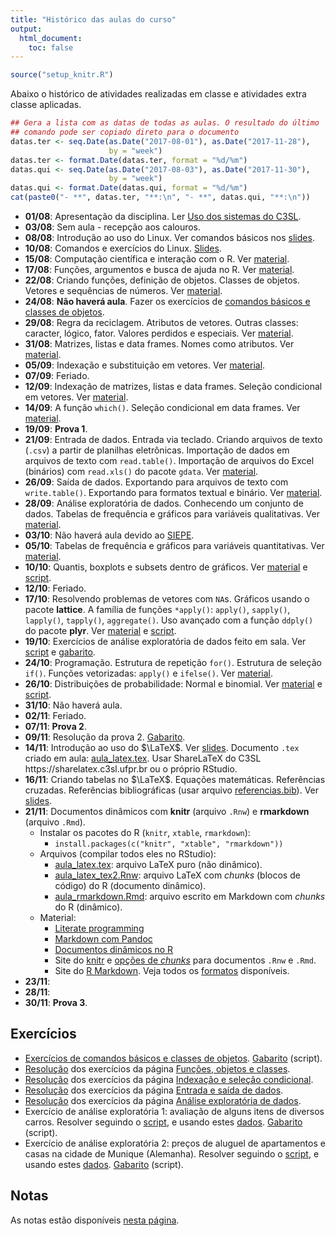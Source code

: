 ```yaml
---
title: "Histórico das aulas do curso"
output:
  html_document:
    toc: false
---
```


```r
source("setup_knitr.R")
```

Abaixo o histórico de atividades realizadas em classe e atividades extra
classe aplicadas.


```r
## Gera a lista com as datas de todas as aulas. O resultado do último
## comando pode ser copiado direto para o documento
datas.ter <- seq.Date(as.Date("2017-08-01"), as.Date("2017-11-28"),
                      by = "week")
datas.ter <- format.Date(datas.ter, format = "%d/%m")
datas.qui <- seq.Date(as.Date("2017-08-03"), as.Date("2017-11-30"),
                      by = "week")
datas.qui <- format.Date(datas.qui, format = "%d/%m")
cat(paste0("- **", datas.ter, "**:\n", "- **", datas.qui, "**:\n"))
```

- **01/08**: Apresentação da disciplina.
  Ler [Uso dos sistemas do C3SL](c3sl-sistemas.html).
- **03/08**: Sem aula - recepção aos calouros.
- **08/08**: Introdução ao uso do Linux. Ver comandos básicos nos
  [slides](http://fernandomayer.github.io/linux-intro).
- **10/08**: Comandos e exercícios do Linux.
  [Slides](http://fernandomayer.github.io/linux-intro).
- **15/08**: Computação científica e interação com o R. Ver
  [material](computacao-cientifica.html).
- **17/08**: Funções, argumentos e busca de ajuda no R. Ver
  [material](objetos-classes.html).
- **22/08**: Criando funções, definição de objetos. Classes de objetos.
  Vetores e sequências de números. Ver [material](objetos-classes.html).
- **24/08**: **Não haverá aula**. Fazer os exercícios de [comandos
  básicos e classes de objetos](exercicios/ex_objetos.pdf).
- **29/08**: Regra da reciclagem. Atributos de vetores. Outras classes:
  caracter, lógico, fator. Valores perdidos e especiais. Ver
  [material](objetos-classes.html).
- **31/08**: Matrizes, listas e data frames. Nomes como atributos. Ver
  [material](objetos-classes.html).
- **05/09**: Indexação e substituição em vetores. Ver
  [material](indexacao_e_selecao.html).
- **07/09**: Feriado.
- **12/09**: Indexação de matrizes, listas e data frames. Seleção
  condicional em vetores. Ver [material](indexacao_e_selecao.html).
- **14/09**: A função `which()`. Seleção condicional em data frames. Ver
  [material](indexacao_e_selecao.html).
- **19/09**: **Prova 1**.
- **21/09**: Entrada de dados. Entrada via teclado. Criando arquivos de
  texto (`.csv`) a partir de planilhas eletrônicas. Importação de dados
  em arquivos de texto com `read.table()`. Importação de arquivos do
  Excel (binários) com `read.xls()` do pacote `gdata`. Ver
  [material](entrada-dados.html).
- **26/09**: Saída de dados. Exportando para arquivos de texto com
  `write.table()`. Exportando para formatos textual e binário. Ver
  [material](entrada-dados.html).
- **28/09**: Análise exploratória de dados. Conhecendo um conjunto de
  dados. Tabelas de frequência e gráficos para variáveis qualitativas.
  Ver [material](analise-exploratoria.html).
- **03/10**: Não haverá aula devido ao [SIEPE](http://www.siepe.ufpr.br).
- **05/10**: Tabelas de frequência e gráficos para variáveis
  quantitativas. Ver [material](analise-exploratoria.html).
- **10/10**: Quantis, boxplots e subsets dentro de gráficos. Ver
  [material](analise-exploratoria.html) e
  [script](scripts/script_gapminder.R).
- **12/10**: Feriado.
- **17/10**: Resolvendo problemas de vetores com `NA`s. Gráficos usando
  o pacote **lattice**. A família de funções `*apply()`: `apply()`,
  `sapply()`, `lapply()`, `tapply()`, `aggregate()`. Uso avançado com a
  função `ddply()` do pacote **plyr**. Ver
  [material](analise-exploratoria.html) e
  [script](scripts/script_gapminder.R).
- **19/10**: Exercícios de análise exploratória de dados feito em sala.
  Ver [script](exercicios/ex_AED2.R) e [gabarito](exercicios/ex_AED2_GB.R).
- **24/10**: Programação. Estrutura de repetição `for()`. Estrutura de
  seleção `if()`. Funções vetorizadas: `apply()` e `ifelse()`. Ver
  [material](programacao.html).
- **26/10**: Distribuições de probabilidade: Normal e binomial. Ver
  [material](probabilidade.html) e [script](scripts/probabilidade.R).
- **31/10**: Não haverá aula.
- **02/11**: Feriado.
- **07/11**: **Prova 2**.
- **09/11**: Resolução da prova 2. [Gabarito](scripts/script_P2_2017-11-07_GB.R).
- **14/11**: Introdução ao uso do $\LaTeX$. Ver
  [slides](misc/Introducao_ao_Latex_ESALQ-USP.pdf). Documento `.tex`
  criado em aula: [aula_latex.tex](misc/aula_latex.tex). Usar ShareLaTeX
  do C3SL https://sharelatex.c3sl.ufpr.br ou o próprio RStudio.
- **16/11**: Criando tabelas no $\LaTeX$. Equações matemáticas.
  Referências cruzadas. Referências bibliográficas (usar arquivo
  [referencias.bib](misc/referencias.bib)). Ver
  [slides](misc/Introducao_ao_Latex_ESALQ-USP.pdf).
- **21/11**: Documentos dinâmicos com **knitr** (arquivo `.Rnw`) e
  **rmarkdown** (arquivo `.Rmd`).
    - Instalar os pacotes do R (`knitr`, `xtable`, `rmarkdown`):
      - `install.packages(c("knitr", "xtable", "rmarkdown"))`
    - Arquivos (compilar todos eles no RStudio):
      - [aula_latex.tex](misc/aula_latex.tex): arquivo LaTeX puro
      (não dinâmico).
      - [aula_latex_tex2.Rnw](misc/aula_latex_tex2.Rnw): arquivo
      LaTeX com *chunks* (blocos de código) do R (documento
      dinâmico).
      - [aula_rmarkdown.Rmd](misc/aula_rmarkdown.Rmd): arquivo
      escrito em Markdown com *chunks* do R (dinâmico).
    - Material:
      - [Literate programming](http://cursos.leg.ufpr.br/prr/capLitProg.html)
      - [Markdown com Pandoc](http://cursos.leg.ufpr.br/prr/capMarkdown.html)
      - [Documentos dinâmicos no R](http://cursos.leg.ufpr.br/prr/capDocDin.html)
      - Site do [knitr](https://yihui.name/knitr/) e [opções de
        *chunks*](https://yihui.name/knitr/options/) para documentos
        `.Rnw` e `.Rmd`.
      - Site do [R Markdown](http://rmarkdown.rstudio.com/). Veja todos
        os [formatos](http://rmarkdown.rstudio.com/formats.html)
        disponíveis.
- **23/11**:
- **28/11**:
- **30/11**: **Prova 3**.

## Exercícios

- [Exercícios de comandos básicos e classes de
  objetos](exercicios/ex_objetos.pdf).
  [Gabarito](exercicios/ex_objetos_GABARITO.R) (script).
- [Resolução](scripts/objetos-classes-exercicios.R) dos exercícios da
  página [Funções, objetos e classes](objetos-classes.html).
- [Resolução](scripts/indexacao_e_selecao-exercicios.R) dos exercícios
  da página [Indexação e seleção condicional](indexacao_e_selecao.html).
- [Resolução](scripts/entrada-dados-exercicios.R) dos exercícios
  da página [Entrada e saída de dados](entrada-dados.html).
- [Resolução](scripts/analise-exploratoria-exercicios.R) dos exercícios
  da página [Análise exploratória de dados](analise-exploratoria.html).
- Exercício de análise exploratória 1: avaliação de alguns itens de
  diversos carros. Resolver seguindo o [script](exercicios/ex_AED1.R), e
  usando estes
  [dados](http://leg.ufpr.br/~fernandomayer/data/aval_carros_nota.txt).
  [Gabarito](exercicios/ex_AED1_GB.R) (script).
- Exercício de análise exploratória 2: preços de aluguel de apartamentos
  e casas na cidade de Munique (Alemanha). Resolver seguindo o
  [script](exercicios/ex_AED2.R), e usando estes
  [dados](http://leg.ufpr.br/~fernandomayer/data/dados_aluguel.csv).
  [Gabarito](exercicios/ex_AED2_GB.R) (script).


## Notas

As notas estão disponíveis [nesta página](notas.html).
